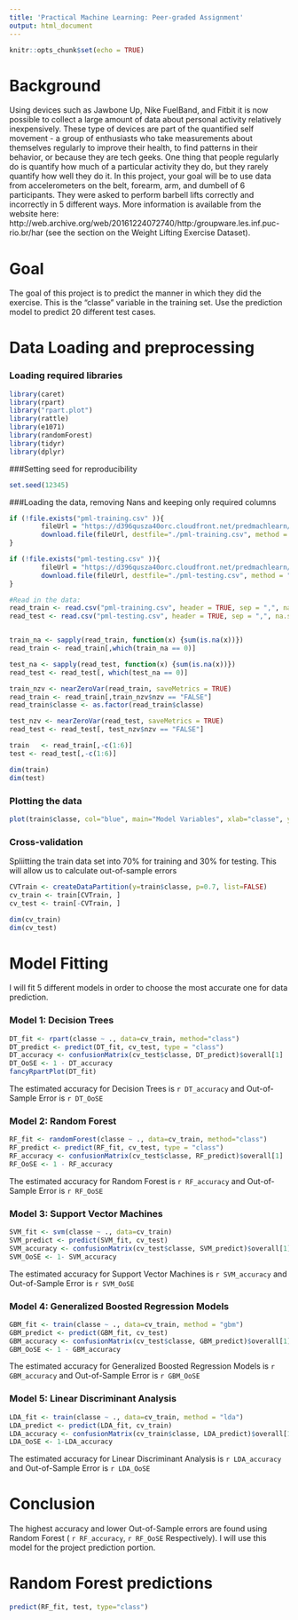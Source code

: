---
title: 'Practical Machine Learning: Peer-graded Assignment'
output: html_document
---

```{r setup, include=FALSE}
knitr::opts_chunk$set(echo = TRUE)
```


# Background

Using devices such as Jawbone Up, Nike FuelBand, and Fitbit it is now possible to collect a large amount of data about personal activity relatively inexpensively. These type of devices are part of the quantified self movement - a group of enthusiasts who take measurements about themselves regularly to improve their health, to find patterns in their behavior, or because they are tech geeks. One thing that people regularly do is quantify how much of a particular activity they do, but they rarely quantify how well they do it. In this project, your goal will be to use data from accelerometers on the belt, forearm, arm, and dumbell of 6 participants. They were asked to perform barbell lifts correctly and incorrectly in 5 different ways. More information is available from the website here: http://web.archive.org/web/20161224072740/http:/groupware.les.inf.puc-rio.br/har (see the section on the Weight Lifting Exercise Dataset).

# Goal

The goal of this project is to predict the manner in which they did the exercise. This is the "classe" variable in the training set. Use the  prediction model to predict 20 different test cases.

# Data Loading and preprocessing

### Loading required libraries 
```{r include=FALSE}
library(caret)
library(rpart)
library("rpart.plot")
library(rattle)
library(e1071)
library(randomForest)
library(tidyr) 
library(dplyr)
```

###Setting seed for reproducibility
```{r}
set.seed(12345)
```


###Loading the data, removing Nans and keeping only required columns
```{r}

if (!file.exists("pml-training.csv" )){
        fileUrl = "https://d396qusza40orc.cloudfront.net/predmachlearn/pml-training.csv"
        download.file(fileUrl, destfile="./pml-training.csv", method = "curl")
}

if (!file.exists("pml-testing.csv" )){
        fileUrl = "https://d396qusza40orc.cloudfront.net/predmachlearn/pml-testing.csv"
        download.file(fileUrl, destfile="./pml-testing.csv", method = "curl")
}

#Read in the data: 
read_train <- read.csv("pml-training.csv", header = TRUE, sep = ",", na.strings = c("NA", ""))
read_test <- read.csv("pml-testing.csv", header = TRUE, sep = ",", na.strings = c("NA", ""))


train_na <- sapply(read_train, function(x) {sum(is.na(x))})
read_train <- read_train[,which(train_na == 0)]

test_na <- sapply(read_test, function(x) {sum(is.na(x))})
read_test <- read_test[, which(test_na == 0)]

train_nzv <- nearZeroVar(read_train, saveMetrics = TRUE)
read_train <- read_train[,train_nzv$nzv == "FALSE"]
read_train$classe <- as.factor(read_train$classe)

test_nzv <- nearZeroVar(read_test, saveMetrics = TRUE)
read_test <- read_test[, test_nzv$nzv == "FALSE"]

train   <- read_train[,-c(1:6)]
test <- read_test[,-c(1:6)]

dim(train)
dim(test)
```

### Plotting the data

```{r}
plot(train$classe, col="blue", main="Model Variables", xlab="classe", ylab="Frequency")
```

### Cross-validation
Spliitting the train data set into 70% for training and 30% for testing. This will allow us to calculate out-of-sample errors
```{r}
CVTrain <- createDataPartition(y=train$classe, p=0.7, list=FALSE)    
cv_train <- train[CVTrain, ]
cv_test <- train[-CVTrain, ]  

dim(cv_train)
dim(cv_test)
```


# Model Fitting
I will fit 5 different models in order to choose the most accurate one for data prediction.  

### Model 1: Decision Trees 
```{r}
DT_fit <- rpart(classe ~ ., data=cv_train, method="class")
DT_predict <- predict(DT_fit, cv_test, type = "class")
DT_accuracy <- confusionMatrix(cv_test$classe, DT_predict)$overall[1]
DT_OoSE <- 1 - DT_accuracy
fancyRpartPlot(DT_fit)
```

The estimated accuracy for Decision Trees is `r DT_accuracy` and Out-of-Sample Error is `r DT_OoSE`


### Model 2: Random Forest
```{r}
RF_fit <- randomForest(classe ~ ., data=cv_train, method="class")
RF_predict <- predict(RF_fit, cv_test, type = "class")
RF_accuracy <- confusionMatrix(cv_test$classe, RF_predict)$overall[1]
RF_OoSE <- 1 - RF_accuracy
```
The estimated accuracy for Random Forest is `r RF_accuracy` and Out-of-Sample Error is `r RF_OoSE`


### Model 3: Support Vector Machines
```{r}
SVM_fit <- svm(classe ~ ., data=cv_train)
SVM_predict <- predict(SVM_fit, cv_test)
SVM_accuracy <- confusionMatrix(cv_test$classe, SVM_predict)$overall[1]
SVM_OoSE <- 1- SVM_accuracy
```
The estimated accuracy for Support Vector Machines is `r SVM_accuracy` and Out-of-Sample Error is `r SVM_OoSE`


### Model 4: Generalized Boosted Regression Models
```{r include=FALSE}
GBM_fit <- train(classe ~ ., data=cv_train, method = "gbm")
GBM_predict <- predict(GBM_fit, cv_test)
GBM_accuracy <- confusionMatrix(cv_test$classe, GBM_predict)$overall[1]
GBM_OoSE <- 1 - GBM_accuracy
```
The estimated accuracy for Generalized Boosted Regression Models is `r GBM_accuracy` and Out-of-Sample Error is `r GBM_OoSE`


### Model 5: Linear Discriminant Analysis
```{r}
LDA_fit <- train(classe ~ ., data=cv_train, method = "lda")
LDA_predict <- predict(LDA_fit, cv_train)
LDA_accuracy <- confusionMatrix(cv_train$classe, LDA_predict)$overall[1]
LDA_OoSE <- 1-LDA_accuracy
```
The estimated accuracy for Linear Discriminant Analysis is `r LDA_accuracy` and Out-of-Sample Error is `r LDA_OoSE`


# Conclusion 
The highest accuracy and lower Out-of-Sample errors are found using Random Forest (
`r RF_accuracy`,  `r RF_OoSE` Respectively). I will use this model for the project prediction portion. 


# Random Forest predictions
```{r}
predict(RF_fit, test, type="class")
```



